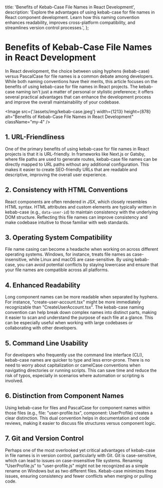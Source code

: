 
  title: 'Benefits of Kebab-Case File Names in React Development',
  description:
    'Explore the advantages of using kebab-case for file names in React component development. Learn how this naming convention enhances readability, improves cross-platform compatibility, and streamlines version control processes.',
};

# Benefits of Kebab-Case File Names in React Development

In React development, the choice between using hyphens (kebab-case) versus PascalCase for file names is a common debate among developers. While both naming conventions have their merits, this article focuses on the benefits of using kebab-case for file names in React projects. The kebab-case naming isn't just a matter of personal or stylistic preference; it offers several practical advantages that can enhance the development process and improve the overall maintainability of your codebase.

<Image
  src={'/assets/img/kebab-case.jpeg'}
  width={1213}
  height={878}
  alt="Benefits of Kebab-Case File Names in React Development"
  className="my-4"
/>

## 1. URL-Friendliness

One of the primary benefits of using kebab-case for file names in React projects is that it is URL-friendly. In frameworks like Next.js or Gatsby, where file paths are used to generate routes, kebab-case file names can be directly mapped to URL paths without any additional configuration. This makes it easier to create SEO-friendly URLs that are readable and descriptive, improving the overall user experience.

## 2. Consistency with HTML Conventions

React components are often rendered in JSX, which closely resembles HTML syntax. HTML attributes and custom elements are typically written in kebab-case (e.g., `data-user-id`) to maintain consistency with the underlying DOM structure. Reflecting this file names can improve consistency and make codebase intuitive to those familiar with web standards.

## 3. Operating System Compatibility

File name casing can become a headache when working on across different operating systems. Windows, for instance, treats file names as case-insensitive, while Linux and macOS are case-sensitive. By using kebab-case, you can avoid potential conflicts by staying lowercase and ensure that your file names are compatible across all platforms.

## 4. Enhanced Readability

Long component names can be more readable when separated by hyphens. For instance, "create-user-account.tsx" might be more immediately recognizable than "CreateUserAccount.tsx". The kebab-case naming convention can help break down complex names into distinct parts, making it easier to scan and understand the purpose of each file at a glance. This can be especially useful when working with large codebases or collaborating with other developers.

## 5. Command Line Usability

For developers who frequently use the command line interface (CLI), kebab-case names are quicker to type and less error-prone. There is no need to worry about capitalization or camelCase conventions when navigating directories or running scripts. This can save time and reduce the risk of typos, especially in scenarios where automation or scripting is involved.

## 6. Distinction from Component Names

Using kebab-case for files and PascalCase for component names within those files (e.g., file: "user-profile.tsx", component: UserProfile) creates a clear distinction. This dual convention helps in documentation and code reviews, making it easier to discuss file structures versus component logic.

## 7. Git and Version Control

Perhaps one of the most overlooked yet critical advantages of kebab-case in file names is in version control, particularly with Git. Git is case-sensitive, which can lead to issues on case-insensitive file systems. Renaming "UserProfile.js" to "user-profile.js" might not be recognized as a simple rename on Windows but as two different files. Kebab-case minimizes these issues, ensuring consistency and fewer conflicts when merging or pulling code.
